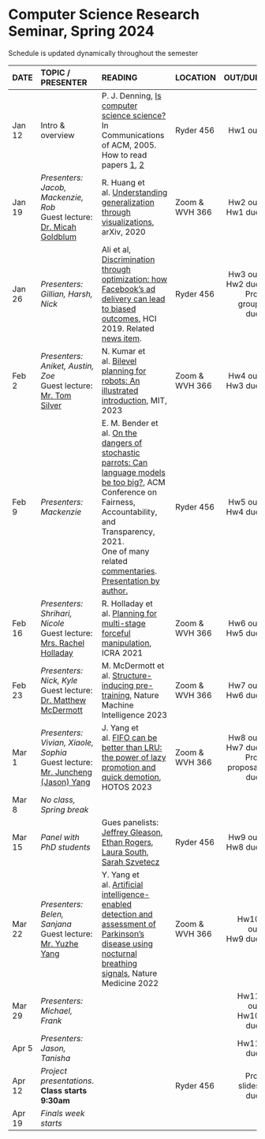 <h1> Computer Science Research Seminar, Spring 2024 </h1>
Schedule is updated dynamically throughout the semester
</br>

<font size="3">

| DATE        | TOPIC / PRESENTER |READING           |LOCATION |      OUT/DUE |
| ------   |:------------------|:---------------------------------|:------| --------:| 
| Jan 12 | Intro & overview |  P. J. Denning, [Is computer science science?](http://denninginstitute.com/pjd/PUBS/CACMcols/cacmJul07.pdf) In Communications of ACM, 2005.</br>How to read papers [1](https://dl.acm.org/citation.cfm?id=1595493), [2](https://dl.acm.org/citation.cfm?id=1273458)        | Ryder 456 |  Hw1 out |
| Jan 19 |  *Presenters:</br> Jacob, Mackenzie, Rob*</br>Guest lecture:</br>[Dr. Micah Goldblum](https://goldblum.github.io/) | R. Huang et al. [Understanding generalization through visualizations](https://arxiv.org/abs/1906.03291), arXiv, 2020 |  Zoom &</br>WVH 366|  Hw2 out </br> Hw1 due    |
| Jan 26  |  *Presenters:</br> Gillian, Harsh, Nick*  |  Ali et al, [Discrimination through optimization: how Facebook's ad delivery can lead to biased outcomes](https://dl.acm.org/doi/abs/10.1145/3359301), HCI 2019. Related [news item](https://news.northeastern.edu/2023/01/19/ai-bill-of-rights-alan-mislove).    |  Ryder 456 |  Hw3 out </br> Hw2 due</br>Proj group due   |
| Feb 2  | *Presenters:</br> Aniket, Austin, Zoe*</br>Guest lecture:</br>[Mr. Tom Silver](https://web.mit.edu/tslvr/www/) | N. Kumar et al. [Bilevel planning for robots: An illustrated introduction](https://lis.csail.mit.edu/bilevel-planning-for-robots-an-illustrated-introduction/), MIT, 2023 |  Zoom &</br>WVH 366 |  Hw4 out</br>Hw3 due     |
| Feb 9  |  *Presenters:</br> Mackenzie* | E. M. Bender et al. [On the dangers of stochastic parrots: Can language models be too big?](https://dl.acm.org/doi/abs/10.1145/3442188.3445922), ACM Conference on Fairness, Accountability, and Transparency, 2021.<br> One of many related [commentaries](https://www.lrb.co.uk/blog/2021/february/stochastic-parrots).</br> [Presentation by author.](https://www.turing.ac.uk/events/dangers-stochastic-parrots) | Ryder 456 |  Hw5 out</br>Hw4 due     |
| Feb 16 |*Presenters:</br> Shrihari, Nicole*</br>Guest lecture:</br>[Mrs. Rachel Holladay](https://people.csail.mit.edu/rholladay/)  |R. Holladay et al. [Planning for multi-stage forceful manipulation](https://arxiv.org/abs/2101.02679), ICRA 2021 |Zoom &</br>WVH 366 |  Hw6 out</br>Hw5 due |
| Feb 23 | *Presenters:</br> Nick, Kyle*</br>Guest lecture:</br>[Dr. Matthew McDermott](https://dbmi.hms.harvard.edu/people/matthew-mcdermott) | M. McDermott et al. [Structure-inducing pre-training](https://www.nature.com/articles/s42256-023-00647-z), Nature Machine Intelligence 2023 | Zoom &</br>WVH 366 |  Hw7 out</br>Hw6 due   |
| Mar 1  | *Presenters:</br> Vivian, Xiaole, Sophia*</br>Guest lecture:</br>[Mr. Juncheng (Jason) Yang](https://jasony.me/) | J. Yang et al. [FIFO can be better than LRU: the power of lazy promotion and quick demotion](https://dl.acm.org/doi/10.1145/3593856.3595887), HOTOS 2023 |Zoom &</br>WVH 366 |  Hw8 out</br>Hw7 due</br>Proj proposal due     |
| Mar 8  | *No class, Spring break* |  |   |       |
| Mar 15 | *Panel with PhD students* | Gues panelists: [Jeffrey Gleason](https://jlgleason.github.io), [Ethan Rogers](https://www.khoury.northeastern.edu/people/ethan-rogers/), [Laura South](https://laurasouth.com/), [Sarah Szvetecz](https://www.linkedin.com/in/sarah-szvetecz/)| Ryder 456|  Hw9 out</br>Hw8 due  |
| Mar 22 | *Presenters:</br> Belen, Sanjana*</br>Guest lecture:</br>[Mr. Yuzhe Yang](https://www.mit.edu/~yuzhe/) | Y. Yang et al. [Artificial intelligence-enabled detection and assessment of Parkinson’s disease using nocturnal breathing signals](https://www.nature.com/articles/s41591-022-01932-x.pdf), Nature Medicine 2022 | Zoom &</br>WVH 366 |  Hw10 out</br>Hw9 due   |
| Mar 29 | *Presenters:</br> Michael, Frank* | | |  Hw11 out</br>Hw10 due | 
| Apr 5  | *Presenters:</br> Jason, Tanisha* | | |  Hw11 due | 
| Apr 12 |   *Project presentations*.</br> **Class starts 9:30am**  |    |  Ryder 456          |  Proj slides due  |
| Apr 19 | *Finals week starts*  |            |  |  |
</font>







